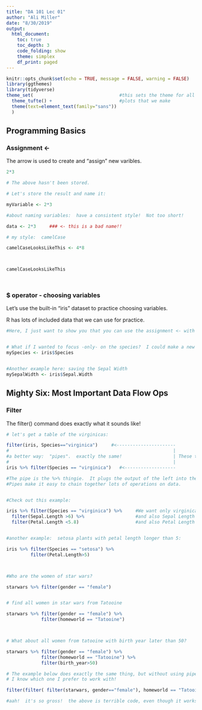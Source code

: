 ```yaml
---
title: "DA 101 Lec 01"
author: "Ali Miller"
date: "8/30/2019"
output: 
  html_document:
    toc: true
    toc_depth: 3
    code_folding: show
    theme: simplex
    df_print: paged
---
```


```r
knitr::opts_chunk$set(echo = TRUE, message = FALSE, warning = FALSE)
library(ggthemes)
library(tidyverse)
theme_set(                                #this sets the theme for all    #
  theme_tufte() +                         #plots that we make             #
  theme(text=element_text(family="sans"))                                 #
  )        
```

## Programming Basics

### Assignment <-

The arrow is used to create and "assign" new varibles.

```r

2*3

# The above hasn't been stored.

# Let's store the result and name it:

myVariable <- 2*3

#about naming variables:  have a consistent style!  Not too short!

data <- 2*3     ### <- this is a bad name!!

# my style:  camelCase

camelCaseLooksLikeThis <- 4*8



camelCaseLooksLikeThis




```


### $ operator - choosing variables

Let's use the built-in "iris" dataset to practice choosing variables.

R has lots of included data that we can use for practice.  

```r

#Here, I just want to show you that you can use the assignment <- with built-in data to practice.


# What if I wanted to focus -only- on the species?  I could make a new variable with just that data:
mySpecies <- iris$Species


#Another example here: saving the Sepal Width
mySepalWidth <- iris$Sepal.Width


```


## Mighty Six:  Most Important Data Flow Ops

### Filter
The filter() command does exactly what it sounds like!


```r

# let's get a table of the virginicas:

filter(iris, Species=="virginica")     #<----------------------
#                                                             |
#a better way:  "pipes".  exactly the same!                   | These two are identical!
#                                                             |
iris %>% filter(Species == "virginica")   #<-------------------

#The pipe is the %>% thingie.  It plugs the output of the left into the input of the right.
#Pipes make it easy to chain together lots of operations on data.


#Check out this example:

iris %>% filter(Species == "virginica") %>%     #We want only virginicas
  filter(Sepal.Length >6) %>%                   #and also Sepal Length bigger than 6
  filter(Petal.Length <5.8)                     #and also Petal Length less than 5.8


#another example:  setosa plants with petal length longer than 5:

iris %>% filter(Species == "setosa") %>%
         filter(Petal.Length>5) 



#Who are the women of star wars?

starwars %>% filter(gender == "female") 


# find all women in star wars from Tatooine

starwars %>% filter(gender == "female") %>%
             filter(homeworld == "Tatooine")



# What about all women from tatooine with birth year later than 50?

starwars %>% filter(gender == "female") %>%
             filter(homeworld == "Tatooine") %>% 
             filter(birth_year>50)

# The example below does exactly the same thing, but without using pipes.
# I know which one I prefer to work with!

filter(filter( filter(starwars, gender=="female"), homeworld == "Tatooine"), birth_year>50)

#aah!  it's so gross!  the above is terrible code, even though it works!
```



